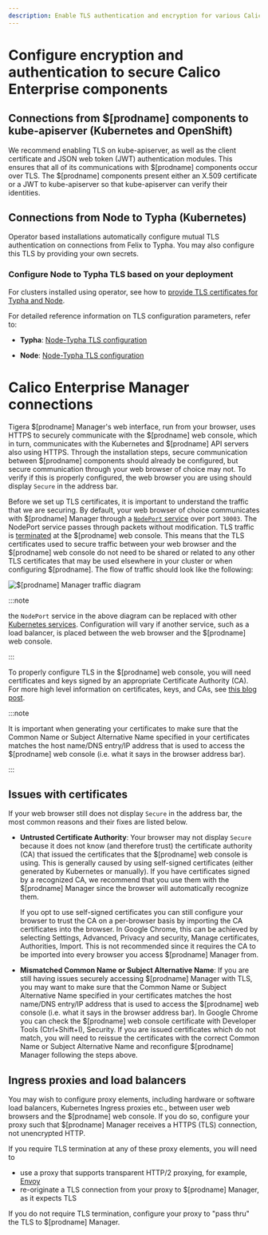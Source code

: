 ```yaml
---
description: Enable TLS authentication and encryption for various Calico Enterprise components.
---
```


# Configure encryption and authentication to secure Calico Enterprise components

## Connections from $[prodname] components to kube-apiserver (Kubernetes and OpenShift)

We recommend enabling TLS on kube-apiserver, as well as the client certificate and JSON web token (JWT)
authentication modules. This ensures that all of its communications with $[prodname] components occur
over TLS. The $[prodname] components present either an X.509 certificate or a JWT to kube-apiserver
so that kube-apiserver can verify their identities.

## Connections from Node to Typha (Kubernetes)

Operator based installations automatically configure mutual TLS authentication on connections from
Felix to Typha. You may also configure this TLS by providing your own secrets.

### Configure Node to Typha TLS based on your deployment

For clusters installed using operator, see how to [provide TLS certificates for Typha and Node](typha-node-tls.mdx).

For detailed reference information on TLS configuration parameters, refer to:

- **Typha**: [Node-Typha TLS configuration](../../reference/component-resources/typha/configuration.mdx#felix-typha-tls-configuration)

- **Node**: [Node-Typha TLS configuration](../../reference/component-resources/node/felix/configuration.mdx#felix-typha-tls-configuration)

# Calico Enterprise Manager connections

Tigera $[prodname] Manager's web interface, run from your browser, uses HTTPS to securely communicate
with the $[prodname] web console, which in turn, communicates with the Kubernetes and $[prodname] API
servers also using HTTPS. Through the installation steps, secure communication between
$[prodname] components should already be configured, but secure communication through your web
browser of choice may not. To verify if this is properly configured, the web browser
you are using should display `Secure` in the address bar.

Before we set up TLS certificates, it is important to understand the traffic
that we are securing. By default, your web browser of choice communicates with
$[prodname] Manager through a
[`NodePort` service](https://kubernetes.io/docs/tutorials/services/source-ip/#source-ip-for-services-with-typenodeport)
over port `30003`. The NodePort service passes through packets without modification.
TLS traffic is [terminated](https://en.wikipedia.org/wiki/TLS_termination_proxy)
at the $[prodname] web console. This means that the TLS certificates used to secure traffic
between your web browser and the $[prodname] web console do not need to be shared or related
to any other TLS certificates that may be used elsewhere in your cluster or when
configuring $[prodname]. The flow of traffic should look like the following:

![$[prodname] Manager traffic diagram](/img/calico-enterprise/cnx-tls-mgr-comms.svg)

:::note

the `NodePort` service in the above diagram can be replaced with other
[Kubernetes services](https://kubernetes.io/docs/concepts/services-networking/service/#publishing-services---service-types).
Configuration will vary if another service, such as a load balancer, is placed between the web
browser and the $[prodname] web console.

:::

To properly configure TLS in the $[prodname] web console, you will need
certificates and keys signed by an appropriate Certificate Authority (CA).
For more high level information on certificates, keys, and CAs, see
[this blog post](http://www.steves-internet-guide.com/ssl-certificates-explained/).

:::note

It is important when generating your certificates to make sure
that the Common Name or Subject Alternative Name specified in your certificates
matches the host name/DNS entry/IP address that is used to access the $[prodname] web console
(i.e. what it says in the browser address bar).

:::

## Issues with certificates

If your web browser still does not display `Secure` in the address bar, the most
common reasons and their fixes are listed below.

- **Untrusted Certificate Authority**: Your browser may not display `Secure` because
  it does not know (and therefore trust) the certificate authority (CA) that issued
  the certificates that the $[prodname] web console is using. This is generally caused by using
  self-signed certificates (either generated by Kubernetes or manually). If you have
  certificates signed by a recognized CA, we recommend that you use them with the $[prodname]
  Manager since the browser will automatically recognize them.

  If you opt to use self-signed certificates you can still configure your browser to
  trust the CA on a per-browser basis by importing the CA certificates into the browser.
  In Google Chrome, this can be achieved by selecting Settings, Advanced, Privacy and security,
  Manage certificates, Authorities, Import. This is not recommended since it requires the CA
  to be imported into every browser you access $[prodname] Manager from.

- **Mismatched Common Name or Subject Alternative Name**: If you are still having issues
  securely accessing $[prodname] Manager with TLS, you may want to make sure that the Common Name
  or Subject Alternative Name specified in your certificates matches the host name/DNS
  entry/IP address that is used to access the $[prodname] web console (i.e. what it says in the browser
  address bar). In Google Chrome you can check the $[prodname] web console certificate with Developer Tools
  (Ctrl+Shift+I), Security. If you are issued certificates which do not match,
  you will need to reissue the certificates with the correct Common Name or
  Subject Alternative Name and reconfigure $[prodname] Manager following the steps above.

## Ingress proxies and load balancers

You may wish to configure proxy elements, including hardware or software load balancers, Kubernetes Ingress
proxies etc., between user web browsers and the $[prodname] web console. If you do so, configure your proxy
such that $[prodname] Manager receives a HTTPS (TLS) connection, not unencrypted HTTP.

If you require TLS termination at any of these proxy elements, you will need to

- use a proxy that supports transparent HTTP/2 proxying, for example, [Envoy](https://www.envoyproxy.io/)
- re-originate a TLS connection from your proxy to $[prodname] Manager, as it expects TLS

If you do not require TLS termination, configure your proxy to "pass thru" the TLS to $[prodname] Manager.
